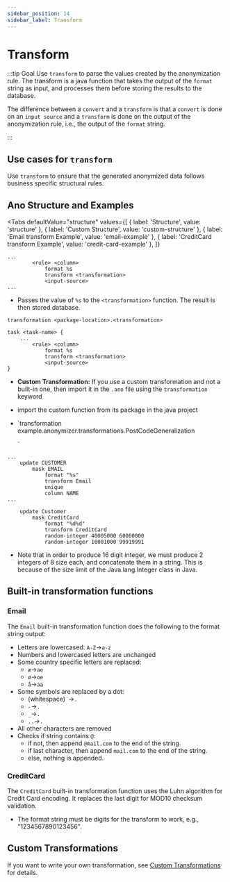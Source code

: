 ```yaml
---
sidebar_position: 14
sidebar_label: Transform
---
```



# Transform

:::tip Goal
Use `transform` to parse the values created by the anonymization rule. The transform is a java function that takes the output of the `format` string as input, and processes them before storing the results to the database.

The difference between a `convert` and a `transform` is that a `convert` is done on an `input source` and a `transform` is done on the output of the anonymization rule, i.e., the output of the `format` string.

:::

## Use cases for `transform`

Use `transform` to ensure that the generated anonymized data follows business specific structural rules.

## Ano Structure and Examples

<Tabs
  defaultValue="structure"
  values={[
    { label: 'Structure', value: 'structure' },
	{ label: 'Custom Structure', value: 'custom-structure' },
    { label: 'Email transform Example', value: 'email-example' },
	{ label: 'CreditCard transform Example', value: 'credit-card-example' },
  ]}
>

<TabItem value="structure">

```ano
...
        <rule> <column>
            format %s
            transform <transformation>
            <input-source>
...
```

- Passes the value of `%s` to the `<transformation>` function. The result is then stored database.

</TabItem>

<TabItem value="custom-structure">

```ano
transformation <package-location>.<transformation>

task <task-name> {
    ...
        <rule> <column>
            format %s
            transform <transformation>
            <input-source>
}
```

- **Custom Transformation:** If you use a custom transformation and not a built-in one, then import it in the `.ano` file using the `transformation` keyword
- import the custom function from its package in the java project


- `transformation example.anonymizer.transformations.PostCodeGeneralization

  `

</TabItem>

<TabItem value="email-example">

```ano
...
    update CUSTOMER
        mask EMAIL
            format "%s"
            transform Email
            unique
            column NAME
...
```

</TabItem>

<TabItem value="credit-card-example">

```ano
    update Customer
        mask CreditCard
            format "%d%d"
            transform CreditCard
            random-integer 40005000 60000000
            random-integer 10001000 99919991
```

- Note that in order to produce 16 digit integer, we must produce 2 integers of 8 size each, and concatenate them in a string. This is because of the size limit of the Java.lang.Integer class in Java.

</TabItem>

</Tabs>

## Built-in transformation functions

### Email

The `Email` built-in transformation function does the following to the format string output:

- Letters are lowercased: `A-Z`->`a-z`
- Numbers and lowercased letters are unchanged
- Some country specific letters are replaced:
  - `æ`->`ae`
  - `ø`->`oe`
  - `å`->`aa`
- Some symbols are replaced by a dot:
  - (whitespace)` `->`.`
  - `-`->`.`
  - `_`->`.`
  - `..`->`.`
- All other characters are removed
- Checks if string contains `@`:
  - if not, then append `@mail.com` to the end of the string.
  - if last character, then append `mail.com` to the end of the string.
  - else, nothing is appended.

### CreditCard

The `CreditCard` built-in transformation function uses the Luhn algorithm for Credit Card encoding. It replaces the last digit for MOD10 checksum validation.

- The format string must be digits for the transform to work, e.g., "1234567890123456".

## Custom Transformations

If you want to write your own transformation, see [Custom Transformations](../custom-code/custom-transformations) for details.
